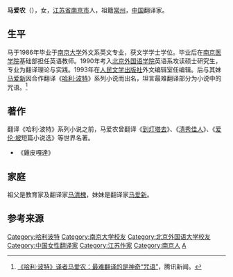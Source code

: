 {{Infobox Officeholder
|name = 馬愛農
|original_name = 
|honorific-suffix = 
|image = 
|imagesize = 
|smallimage = 
|office = 
|term_start =
|term_end = 
|birth_date = {{Birth year and age|1964|9}}
|birth_place = {{CHN}}[[江蘇省|江蘇省]][[南京市|南京市]]
|caption = 
|nationality = {{PRC}}
|籍贯 = [[常州|常州]]
|party = 
|spouse = 
|parents = 
|relatives =  馬清槐（祖父）<br>[[馬愛新|馬愛新]]（妹）
|alma_mater = [[南京大學|南京大學]]
|occupation = 中國翻譯家
|profession = 
|religion = 
}}
'''马爱农'''（{{bd|1964年|9月|catIdx=M马}}），女，[[江苏省|江苏省]][[南京市|南京市]]人，祖籍[[常州|常州]]，[[中国|中国]]翻译家。

==生平==
马于1986年毕业于[[南京大学|南京大学]]外文系英文专业，获文学学士学位。毕业后在[[南京医科大学|南京医学院]]基础部担任英语教师。1990年考入[[北京外国语学院|北京外国语学院]]英语系攻读硕士研究生，专业为翻译理论与实践。1993年在[[人民文学出版社|人民文学出版社]]外文编辑室任编辑。后与其妹[[马爱新|马爱新]]因合作翻译《[[哈利·波特|哈利·波特]]》系列小说而出名，坦言最难翻译部分为小说中的咒语。<ref>[http://cul.qq.com/a/20140528/013270.htm 《哈利·波特》译者马爱农：最难翻译的是神奇“咒语”]，腾讯新闻。</ref>

==著作==
翻译《哈利·波特》系列小说之前，马爱农曾翻译《[[到灯塔去|到灯塔去]]》、《[[清秀佳人|清秀佳人]]》、《[[爱伦·坡|爱伦·坡]]短篇小说选》等世界名著。
*《雞皮嘎達》

==家庭==
祖父是教育家及翻译家[[马清槐|马清槐]]，妹妹是翻译家[[马爱新|马爱新]]。

==参考来源==
{{reflist}}

{{DEFAULTSORT:M}}
[[Category:哈利波特|Category:哈利波特]]
[[Category:南京大学校友|Category:南京大学校友]]
[[Category:北京外国语大学校友|Category:北京外国语大学校友]]
[[Category:中国女性翻译家|Category:中国女性翻译家]]
[[Category:江苏作家|Category:江苏作家]]
[[Category:南京人|Category:南京人]]
[[Category:馬姓|A]]